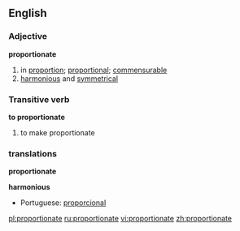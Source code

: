 ==English==
===Adjective===
'''proportionate'''
# in [[proportion]]; [[proportional]]; [[commensurable]]
# [[harmonious]] and [[symmetrical]]

===Transitive verb===
'''to proportionate'''
# to make proportionate

===translations===

'''proportionate'''
{{top}}
<!--languages from A to I go here-->
{{mid}}
<!--languages from J to Z go here-->
{{bottom}}

'''harmonious'''
{{top}}
<!--languages from A to I go here-->
{{mid}}
<!--languages from J to Z go here-->
*Portuguese: [[proporcional]]
{{bottom}}

[[pl:proportionate]]
[[ru:proportionate]]
[[vi:proportionate]]
[[zh:proportionate]]